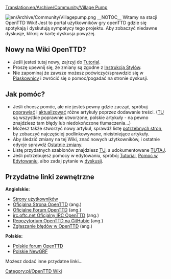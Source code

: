 [[Translation:en/Archive/Community/Village Pump]]

[[File:en/Archive/Community/Villagepump.png|right]]
__NOTOC__
Witamy na stacji OpenTTD Wiki! Jest to portal użytkowników gry openTTD gdzie się spotykają i dyskutują sympatycy tego projektu. Aby zobaczyć niedawne dyskusje, kliknij w kartę dyskusja powyżej.


==Nowy na Wiki OpenTTD? == 
* Jeśli jesteś tutaj nowy, zajrzyj do [[en/Tutorial|Tutorial]].
* Proszę upewnij się, że zmiany są zgodne z [[pl/Wiki/Instrukcja Stylów|Instrukcją Stylów]].
* Nie zapominaj że zawsze możesz poćwiczyć/sprawdzić się w [[en/Sandbox|Piaskownicy]] i zwrócić się o pomoc/pogadać na stronie dyskusji.

==Jak pomóc?==
* Jeśli chcesz pomóc, ale nie jesteś pewny gdzie zacząć, spróbuj [[:Category:pl/Artykuły do rozbudowy|poprawiać]] i [[:Category:pl/Community/Artykuły do zaktualizowania|aktualizować]] różne artykuły poprzez dodawanie treści. ([http://wiki.openttd.org/Category:Artykuły_w_języku_polskim/Pl TU] są wszystkie poprawnie utworzone, polskie artykuły - na pewno znajdziesz tam błędy lub niedokończone tłumaczenia...)
* Możesz także stworzyć nowy artykuł, sprawdź listę [[Special:Wantedpages|potrzebnych stron]], by zobaczyć najczęściej podlinkowywane, nieistniejące artykuły.
* Aby śledzić zmiany na tej Wiki, znać nowych użytkowników, i ostatnie edycje sprawdź [[Special:RecentChanges|Ostatnie zmiany]].
* Listę przydatnych szablonów znajdziesz [[:Category:pl/Szablony|TU]], a udokumentowane [[pl/Wiki/Szablony|TUTAJ]].
* Jeśli potrzebujesz pomocy w edytowaniu, spróbój [[en/Tutorial|Tutorial]], [[pl/Pomoc przy edycji|Pomoc w Edytowaniu]], albo zadaj pytanie w [http://wiki.openttd.org/?title=OpenTTD_talk:Stacja/Pl&action=edit dyskusji].

== Przydatne linki zewnętrzne ==
'''Angielskie:'''
* [[:Category:en/Users|Strony użytkowników]]
* [https://www.openttd.org/ Oficjalna Strona OpenTTD] (ang.)
* [https://www.forum.openttd.org Oficjalne Forum OpenTTD] (ang.)
* [irc://irc.oftc.net/openttd irc.oftc.net Oficjalny IRC OpenTTD] (ang.)
* [https://github.com/OpenTTD/OpenTTD Repozytorium OpenTTD na GitHubie] (ang.)
* [https://github.com/OpenTTD/OpenTTD/issues Zgłaszanie błędów w OpenTTD] (ang.)
'''Polskie:'''
* [https://openttd-polska.pl/ Polskie forum OpenTTD]
* [https://dev.openttdcoop.org/projects/polish Polskie NewGRF]
Możesz dodać inne przydatne linki...
[[Category:pl/OpenTTD Wiki]]
